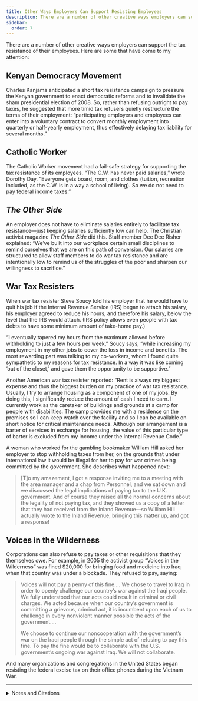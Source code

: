 ```yaml
---
title: Other Ways Employers Can Support Resisting Employees
description: There are a number of other creative ways employers can support the tax resistance of their employees.
sidebar:
  order: 7
---
```


There are a number of other creative ways employers can support the tax resistance of their employees.
Here are some that have come to my attention:

## <Badge text="Example" size="medium" /> Kenyan Democracy Movement

Charles Kanjama anticipated a short tax resistance campaign to pressure the Kenyan government to enact democratic reforms and to invalidate the sham presidential election of 2008.
So, rather than refusing outright to pay taxes, he suggested that more timid tax refusers quietly restructure the terms of their employment:
“participating employers and employees can enter into a voluntary contract to convert monthly employment into quarterly or half-yearly employment, thus effectively delaying tax liability for several months.”

## <Badge text="Example" size="medium" /> Catholic Worker

The Catholic Worker movement had a fail-safe strategy for supporting the tax resistance of its employees.
“The C.W. has never paid salaries,” wrote Dorothy Day.
“Everyone gets board, room, and clothes (tuition, recreation included, as the C.W. is in a way a school of living).
So we do not need to pay federal income taxes.”

## <Badge text="Example" size="medium" /> <i>The Other Side</i>

An employer does not have to eliminate salaries entirely to facilitate tax resistance—just keeping salaries sufficiently low can help.
The Christian activist magazine <i>The Other Side</i> did this.
Staff member Dee Dee Risher explained:
“We’ve built into our workplace certain small disciplines to remind ourselves that we are on this path of conversion.
Our salaries are structured to allow staff members to do war tax resistance and are intentionally low to remind us of the struggles of the poor and sharpen our willingness to sacrifice.”

## <Badge text="Examples" size="medium" /> War Tax Resisters

When war tax resister Steve Soucy told his employer that he would have to quit his job if the Internal Revenue Service (IRS) began to attach his salary, his employer agreed to reduce his hours, and therefore his salary, below the level that the IRS would attach.
(IRS policy allows even people with tax debts to have some minimum amount of take-home pay.)

“I eventually tapered my hours from the maximum allowed before withholding to just a few hours per week,” Soucy says, “while increasing my employment in my other jobs to cover the loss in income and benefits.
The most rewarding part was talking to my co-workers, whom I found quite sympathetic to my reasons for tax resistance.
In a way it was like coming ‘out of the closet,’ and gave them the opportunity to be supportive.”

Another American war tax resister reported:
“Rent is always my biggest expense and thus the biggest burden on my practice of war tax resistance.
Usually, I try to arrange housing as a component of one of my jobs.
By doing this, I significantly reduce the amount of cash I need to earn.
I currently work as the caretaker of buildings and grounds at a camp for people with disabilities.
The camp provides me with a residence on the premises so I can keep watch over the facility and so I can be available on short notice for critical maintenance needs.
Although our arrangement is a barter of services in exchange for housing, the value of this particular type of barter is excluded from my income under the Internal Revenue Code.”

A woman who worked for the gambling bookmaker William Hill asked her employer to stop withholding taxes from her, on the grounds that under international law it would be illegal for her to pay for war crimes being committed by the government.
She describes what happened next:

> [T]o my amazement, I got a response inviting me to a meeting with the area manager and a chap from Personnel, and we sat down and we discussed the legal implications of paying tax to the U.K. government.
> And of course they raised all the normal concerns about the legality of not paying tax, and they showed us a copy of a letter that they had received from the Inland Revenue—so William Hill actually wrote to the Inland Revenue, bringing this matter up, and got a response!

## <Badge text="Example" size="medium" /> Voices in the Wilderness

Corporations can also refuse to pay taxes or other requisitions that they themselves owe.
For example, in 2005 the activist group “Voices in the Wilderness” was fined $20,000 for bringing food and medicine into Iraq when that country was under a blockade.
They refused to pay, saying:

> Voices will not pay a penny of this fine.…
> We chose to travel to Iraq in order to openly challenge our country’s war against the Iraqi people.
> We fully understood that our acts could result in criminal or civil charges.
> We acted because when our country’s government is committing a grievous, criminal act, it is incumbent upon each of us to challenge in every nonviolent manner possible the acts of the government….
>
> We choose to continue our noncooperation with the government’s war on the Iraqi people through the simple act of refusing to pay this fine.
> To pay the fine would be to collaborate with the U.S. government’s ongoing war against Iraq.
> We will not collaborate.

And many organizations and congregations in the United States began resisting the federal excise tax on their office phones during the Vietnam War.

<Aside type="wikipedia" title="Wikipedia">
  <WikipediaBadge title="Catholic Worker Movement" />
  <WikipediaBadge title="Dorothy Day" />
  <WikipediaBadge title="Voices in the Wilderness (organization)" />
</Aside>

---

<details>
<summary>Notes and Citations</summary>

* Alas, the <i>East Africa Standard</i> article that contained this Kanjama quote evaporated from the Internet before I had time to capture the citation. I’ve archived much of it [here](http://sniggle.net/TPL/index5.php?entry=20Feb08).
* Day, Dorothy [“We Go On Record: CW Refuses Tax Exemption”](https://catholicworker.org/ddlw-191/) <i>The Catholic Worker</i> May 1972
* Risher, Dee Dee “Roots & Branches: Saying No” <i>The Other Side</i> 1 March 2000
* [<i>Organizational War Tax Resistance</i>](https://nwtrcc.org/PDFs/practical6.pdf), National War Tax Resistance Coordinating Committee (2008)
* The video [“Withhold Your Tax”](http://www.youtube.com/v/TCvK41mjZdo) from [MakeWarsHistory.org.uk](http://makewarshistory.org.uk/)
* [“Voices in the Wilderness Fined for Defying Sanctions”](https://original.antiwar.com/news/2005/08/16/voices-in-the-wilderness-fined-for-defying-sanctions/) <i>AntiWar.com</i> 17 August 2005

</details>
